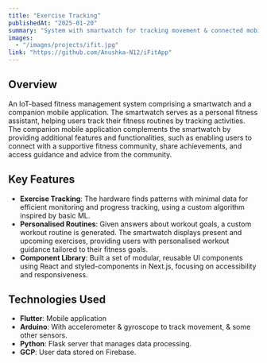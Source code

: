 ```yaml
---
title: "Exercise Tracking"
publishedAt: "2025-01-20"
summary: "System with smartwatch for tracking movement & connected mobile app"
images:
  - "/images/projects/ifit.jpg"
link: "https://github.com/Anushka-N12/iFitApp"
---
```


## Overview

An IoT-based fitness management system comprising a smartwatch and a companion mobile application.
 The smartwatch serves as a personal fitness assistant, helping users track their fitness
 routines by tracking activities. The companion mobile application complements the
 smartwatch by providing additional features and functionalities, such as enabling users
 to connect with a supportive fitness community, share achievements, and access
 guidance and advice from the community. 

## Key Features

 - **Exercise Tracking**: The hardware finds patterns with minimal data for efficient monitoring and progress tracking, using a custom algorithm inspired by basic ML. 
 - **Personalised Routines**: Given answers about workout goals, a custom workout routine is generated. The smartwatch displays present and upcoming exercises, providing users with personalised workout guidance tailored
 to their fitness goals. 
- **Component Library**: Built a set of modular, reusable UI components using React and styled-components in Next.js, focusing on accessibility and responsiveness.

## Technologies Used

- **Flutter**: Mobile application
- **Arduino**: With accelerometer & gyroscope to track movement, & some other sensors.
- **Python**: Flask server that manages data processing.
- **GCP**: User data stored on Firebase.
